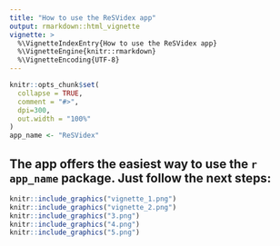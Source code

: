 ```yaml
---
title: "How to use the ReSVidex app"
output: rmarkdown::html_vignette
vignette: >
  %\VignetteIndexEntry{How to use the ReSVidex app}
  %\VignetteEngine{knitr::rmarkdown}
  %\VignetteEncoding{UTF-8}
---
```


```r
knitr::opts_chunk$set(
  collapse = TRUE,
  comment = "#>",
  dpi=300,
  out.width = "100%"
)
app_name <- "ReSVidex"
```

## The app offers the easiest way to use the **`r app_name `** package. Just follow the next steps:

```r
knitr::include_graphics("vignette_1.png")
knitr::include_graphics("vignette_2.png")
knitr::include_graphics("3.png")
knitr::include_graphics("4.png")
knitr::include_graphics("5.png")
```

